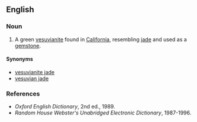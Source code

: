 {{wikipedia}}
==English==

===Noun===
{{en-noun|-}}

# {{mineralogy}} A green [[vesuvianite]] found in [[California]], resembling [[jade]] and used as a [[gemstone]].

====Synonyms====
*[[vesuvianite jade]]
*[[vesuvian jade]]

===References===
*''Oxford English Dictionary'', 2nd ed., 1989.
*''Random House Webster's Unabridged Electronic Dictionary'', 1987-1996.